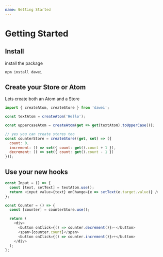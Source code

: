 ```yaml
---
name: Getting Started
---
```


# Getting Started

## Install

install the package

```sh
npm install dawei
```

## Create your Store or Atom

Lets create both an Atom and a Store

```js
import { createAtom, createStore } from 'dawei';

const textAtom = createAtom('Hello');

const uppercaseAtom = createAtom(get => get(textAtom).toUpperCase());

// yes you can create stores too
const counterStore = createStore((get, set) => ({
  count: 0,
  increment: () => set({ count: get().count + 1 }),
  decrement: () => set({ count: get().count - 1 })
}));
```

## Use your new hooks

```js
const Input = () => {
  const [text, setText] = textAtom.use();
  return <input value={text} onChange={e => setText(e.target.value)} />;
};

const Counter = () => {
  const [counter] = counterStore.use();

  return (
    <div>
      <button onClick={() => counter.decrement()}>-</button>
      <span>{counter.count}</span>
      <button onClick={() => counter.increment()}>+</button>
    </div>
  );
};
```